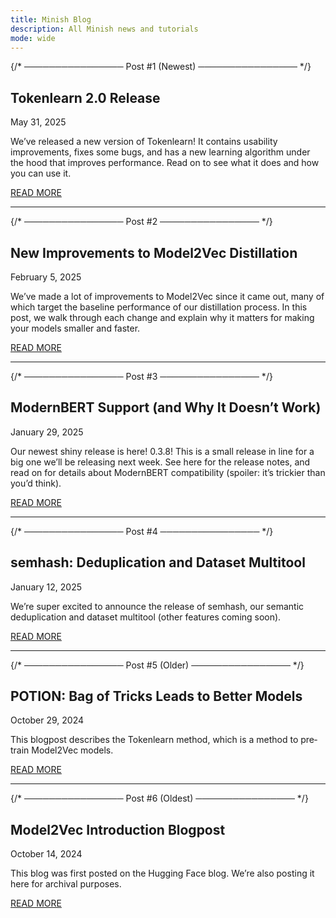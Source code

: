 ```yaml
---
title: Minish Blog
description: All Minish news and tutorials
mode: wide
---
```


<div style={{ marginTop: '2rem' }}>
  {/* ──────────────── Post #1 (Newest) ──────────────── */}
  <div className="blog-post">
    <h2 className="post-title">
      Tokenlearn 2.0 Release
    </h2>
    <p className="post-date">May 31, 2025</p>
    <p className="post-summary">
      We’ve released a new version of Tokenlearn! It contains usability improvements, fixes some bugs, and has a new learning algorithm under the hood that improves performance. Read on to see what it does and how you can use it.
    </p>
    <a
      className="read-more"
      href="/blog/2025-05-31-tokenlearn-release"
    >
      READ MORE
    </a>
  </div>

  <hr />

  {/* ──────────────── Post #2 ──────────────── */}
  <div className="blog-post">
    <h2 className="post-title">
      New Improvements to Model2Vec Distillation
    </h2>
    <p className="post-date">February 5, 2025</p>
    <p className="post-summary">
      We’ve made a lot of improvements to Model2Vec since it came out, many of which target the baseline performance of our distillation process. In this post, we walk through each change and explain why it matters for making your models smaller and faster.
    </p>
    <a
      className="read-more"
      href="/blog/2025-02-05-improvements"
    >
      READ MORE
    </a>
  </div>

  <hr />

  {/* ──────────────── Post #3 ──────────────── */}
  <div className="blog-post">
    <h2 className="post-title">
      ModernBERT Support (and Why It Doesn’t Work)
    </h2>
    <p className="post-date">January 29, 2025</p>
    <p className="post-summary">
      Our newest shiny release is here! 0.3.8! This is a small release in line for a big one we’ll be releasing next week. See here for the release notes, and read on for details about ModernBERT compatibility (spoiler: it’s trickier than you’d think).
    </p>
    <a
      className="read-more"
      href="/blog/2025-01-29-modernbert"
    >
      READ MORE
    </a>
  </div>

  <hr />

  {/* ──────────────── Post #4 ──────────────── */}
  <div className="blog-post">
    <h2 className="post-title">
      semhash: Deduplication and Dataset Multitool
    </h2>
    <p className="post-date">January 12, 2025</p>
    <p className="post-summary">
      We’re super excited to announce the release of semhash, our semantic deduplication and dataset multitool (other features coming soon).
    </p>
    <a
      className="read-more"
      href="/blog/2025-01-12-semhash-blogpost"
    >
      READ MORE
    </a>
  </div>

  <hr />

  {/* ──────────────── Post #5 (Older) ──────────────── */}
  <div className="blog-post">
    <h2 className="post-title">
      POTION: Bag of Tricks Leads to Better Models
    </h2>
    <p className="post-date">October 29, 2024</p>
    <p className="post-summary">
      This blogpost describes the Tokenlearn method, which is a method to pre‐train Model2Vec models.
    </p>
    <a
      className="read-more"
      href="/blog/2024-10-29-tokenlearn-blogpost"
    >
      READ MORE
    </a>
  </div>

  <hr />

  {/* ──────────────── Post #6 (Oldest) ──────────────── */}
  <div className="blog-post">
    <h2 className="post-title">
      Model2Vec Introduction Blogpost
    </h2>
    <p className="post-date">October 14, 2024</p>
    <p className="post-summary">
      This blog was first posted on the Hugging Face blog. We’re also posting it here for archival purposes.
    </p>
    <a
      className="read-more"
      href="/blog/2024-10-14-hf-blogpost"
    >
      READ MORE
    </a>
  </div>
</div>
